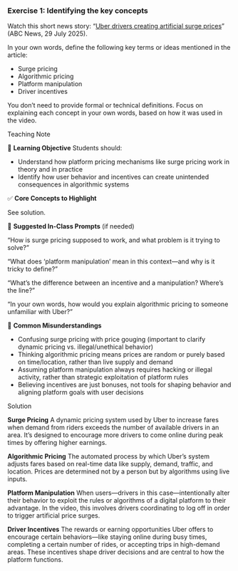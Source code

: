 <!-- question-type: prepare -->
### Exercise 1: Identifying the key concepts

Watch this short news story:
"[Uber drivers creating artificial surge prices](https://www.abc.net.au/news/2025-07-29/uber-drivers-creating-artificial-surge-prices/105582350)" (ABC News, 29 July 2025).

In your own words, define the following key terms or ideas mentioned in the article:

- Surge pricing
- Algorithmic pricing
- Platform manipulation
- Driver incentives


::: {.callout-tip}
You don’t need to provide formal or technical definitions. Focus on explaining each concept in your own words, based on how it was used in the video.
:::




<!-- BEGIN PROFILE:r-teaching-guide -->
::: {.content-visible when-profile="r-teaching-guide"}

::: {.teaching-block}

::: {.teaching-block-header}
Teaching Note
:::

::: {.teaching-block-body}

🎯 **Learning Objective** 
Students should:


- Understand how platform pricing mechanisms like surge pricing work in theory and in practice
- Identify how user behavior and incentives can create unintended consequences in algorithmic systems

✅  **Core Concepts to Highlight**

See solution.


💬 **Suggested In-Class Prompts** (if needed)

“How is surge pricing supposed to work, and what problem is it trying to solve?”

“What does ‘platform manipulation’ mean in this context—and why is it tricky to define?”

“What’s the difference between an incentive and a manipulation? Where’s the line?”

“In your own words, how would you explain algorithmic pricing to someone unfamiliar with Uber?”

📌 **Common Misunderstandings**

- Confusing surge pricing with price gouging (important to clarify dynamic pricing vs. illegal/unethical behavior)
- Thinking algorithmic pricing means prices are random or purely based on time/location, rather than live supply and demand
- Assuming platform manipulation always requires hacking or illegal activity, rather than strategic exploitation of platform rules
- Believing incentives are just bonuses, not tools for shaping behavior and aligning platform goals with user decisions

:::

:::

:::
<!-- END PROFILE:r-teaching-guide -->

<!-- BEGIN PROFILE:r-solutions -->
::: {.content-visible when-profile="r-solutions" when-profile="r-teaching-guide"}

::: {.solution-block}

::: {.solution-block-header}
Solution
:::

::: {.solution-block-body}
**Surge Pricing**
A dynamic pricing system used by Uber to increase fares when demand from riders exceeds the number of available drivers in an area. It’s designed to encourage more drivers to come online during peak times by offering higher earnings.

**Algorithmic Pricing**
The automated process by which Uber’s system adjusts fares based on real-time data like supply, demand, traffic, and location. Prices are determined not by a person but by algorithms using live inputs.

**Platform Manipulation**
When users—drivers in this case—intentionally alter their behavior to exploit the rules or algorithms of a digital platform to their advantage. In the video, this involves drivers coordinating to log off in order to trigger artificial price surges.

**Driver Incentives**
The rewards or earning opportunities Uber offers to encourage certain behaviors—like staying online during busy times, completing a certain number of rides, or accepting trips in high-demand areas. These incentives shape driver decisions and are central to how the platform functions.
:::

:::

:::
<!-- END PROFILE:r-solutions -->
